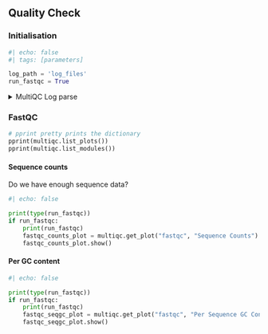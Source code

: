 ## Quality Check

::: {.content-visible when-meta="debug" }

### Initialisation

```python
#| echo: false
#| tags: [parameters]

log_path = 'log_files'
run_fastqc = True
```

<details>
<summary>MultiQC Log parse</summary>
```python
#| output: true
import multiqc
from pprint import pprint
multiqc.reset() # Important for Quarto preview
# Then load a custom config using multiqc.load_config("multiqc_config_illumina.yml")
multiqc.parse_logs(log_path)
```
</details>

:::

::: {.content-visible when-meta="run_fastqc" }

### FastQC 

```python
# pprint pretty prints the dictionary
pprint(multiqc.list_plots())
pprint(multiqc.list_modules())
```

#### Sequence counts

Do we have enough sequence data?
```python
#| echo: false

print(type(run_fastqc))
if run_fastqc:
    print(run_fastqc)
    fastqc_counts_plot = multiqc.get_plot("fastqc", "Sequence Counts")
    fastqc_counts_plot.show()
```

#### Per GC content
```python
#| echo: false

print(type(run_fastqc))
if run_fastqc:
    print(run_fastqc)
    fastqc_seqgc_plot = multiqc.get_plot("fastqc", "Per Sequence GC Content")
    fastqc_seqgc_plot.show()
```
:::

